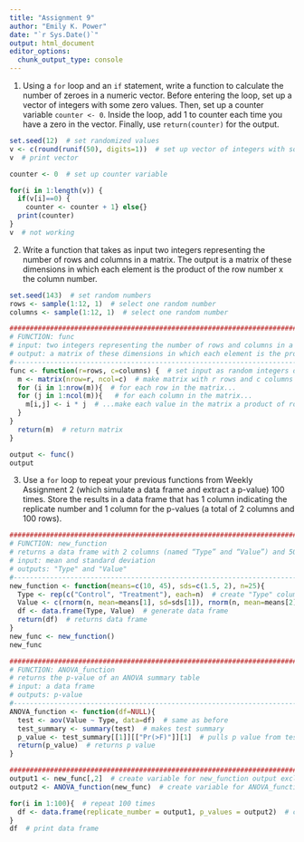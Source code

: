 ```yaml
---
title: "Assignment 9"
author: "Emily K. Power"
date: "`r Sys.Date()`"
output: html_document
editor_options: 
  chunk_output_type: console
---
```


1. Using a `for` loop and an `if` statement, write a function to calculate the number of zeroes in a numeric vector. Before entering the loop, set up a vector of integers with some zero values. Then, set up a counter variable `counter <- 0`. Inside the loop, add 1 to counter each time you have a zero in the vector. Finally, use `return(counter)` for the output.
```r
set.seed(12)  # set randomized values
v <- c(round(runif(50), digits=1))  # set up vector of integers with some zero values
v  # print vector

counter <- 0  # set up counter variable

for(i in 1:length(v)) {
  if(v[i]==0) {
    counter <- counter + 1} else{}
  print(counter)
}
v  # not working
```


2. Write a function that takes as input two integers representing the number of rows and columns in a matrix. The output is a matrix of these dimensions in which each element is the product of the row number x the column number.
```r
set.seed(143)  # set random numbers
rows <- sample(1:12, 1)  # select one random number
columns <- sample(1:12, 1)  # select one random number

########################################################################
# FUNCTION: func
# input: two integers representing the number of rows and columns in a matrix
# output: a matrix of these dimensions in which each element is the product of the row number x the column number
#-----------------------------------------------------------------------
func <- function(r=rows, c=columns) {  # set input as random integers defined previously
  m <- matrix(nrow=r, ncol=c)  # make matrix with r rows and c columns
  for (i in 1:nrow(m)){  # for each row in the matrix...
  for (j in 1:ncol(m)){   # for each column in the matrix...
    m[i,j] <- i * j  # ...make each value in the matrix a product of row * column
  }
}
  return(m)  # return matrix
}

output <- func()
output
```


3. Use a `for` loop to repeat your previous functions from Weekly Assignment 2 (which simulate a data frame and extract a p-value) 100 times. Store the results in a data frame that has 1 column indicating the replicate number and 1 column for the p-values (a total of 2 columns and 100 rows).
```r
########################################################################
# FUNCTION: new_function
# returns a data frame with 2 columns (named “Type” and “Value”) and 50 rows/observations
# input: mean and standard deviation
# outputs: "Type" and "Value"
#-----------------------------------------------------------------------
new_function <- function(means=c(10, 45), sds=c(1.5, 2), n=25){
  Type <- rep(c("Control", "Treatment"), each=n)  # create "Type" column with n "Control" and n "Treatment" variables
  Value <- c(rnorm(n, mean=means[1], sd=sds[1]), rnorm(n, mean=means[2], sd=sds[2]))  # generate random normally distributed values with set means and standard deviations
  df <- data.frame(Type, Value)  # generate data frame
  return(df)  # returns data frame
}
new_func <- new_function()
new_func

########################################################################
# FUNCTION: ANOVA_function
# returns the p-value of an ANOVA summary table
# input: a data frame
# outputs: p-value
#-----------------------------------------------------------------------
ANOVA_function <- function(df=NULL){
  test <- aov(Value ~ Type, data=df)  # same as before
  test_summary <- summary(test)  # makes test summary
  p_value <- test_summary[[1]][["Pr(>F)"]][1]  # pulls p value from test summary data frame
  return(p_value)  # returns p value
}

#########################################################################
output1 <- new_func[,2]  # create variable for new_function output excluding "Type" column
output2 <- ANOVA_function(new_func)  # create variable for ANOVA_function output

for(i in 1:100){  # repeat 100 times
  df <- data.frame(replicate_number = output1, p_values = output2)  # create data frame with two columns containing replicate numbers and p values
}
df  # print data frame
```

